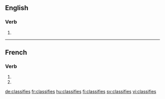 {{also|classifiés}}
==English==

===Verb===
{{head|en|verb form}}

# {{en-third-person singular of|classify}}

----

==French==

===Verb===
{{fr-verb-form}}

# {{inflection of|classifier||2|s|pres|ind|lang=fr}}
# {{inflection of|classifier||2|s|pres|sub|lang=fr}}

[[de:classifies]]
[[fr:classifies]]
[[hu:classifies]]
[[fi:classifies]]
[[sv:classifies]]
[[vi:classifies]]